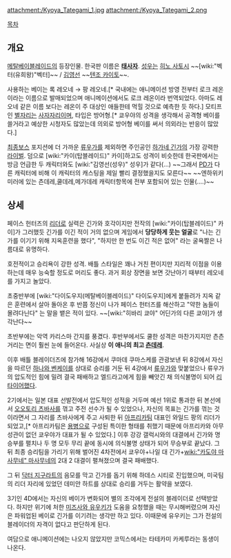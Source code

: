 {{{+1 盾神キョウヤ / Kyōya Tategami }}}

attachment:/Kyoya_Tategami_1.jpg attachment:/Kyoya_Tategami_2.png

[[목차]]
== 개요 ==
[[메탈베이블레이드]]의 등장인물. 한국판 이름은 '''[[태사자]]'''. [[성우]]는 [[히노 사토시]] ~~[wiki:"벡터(유희왕)"벡터]~~ / [[김영선(성우)|김영선]] ~~[[텐조 카이토]]~~. 

사용하는 베이는 록 레오네 → 팡 레오네.[* 국내에는 애니메이션 방영 전부터 로크 레온이라는 이름으로 발매되었으며 애니메이션에서도 로크 레온이라 번역되었다. 아마도 레오네 같은 이름 보다는 레온이 주 대상인 애들한테 먹힐 것으로 예측한 듯 하다.] 모티프인 [[별자리]]는 [[사자자리]]이며, 타입은 방어형.[* 쿄우야의 성격을 생각해서 공격형 베이를 쓸거라고 예상한 시청자도 많았는데 의외로 방어형 베이를 써서 의외라는 반응이 많았다.]

[[최종보스]] 포지션에 더 가까운 [[류우가]]를 제외하면 주인공인 [[하가네 긴가]]의 가장 강력한 [[라이벌]]. 덤으로 [wiki:"카이(탑블레이드)" 카이]하고도 성격이 비슷한데 한국판에서는 방금 언급한 두 캐릭터와도 [wiki:"김영선(성우)" 성우]가 같다(…) ~~그래서 [[PD]]가 다른 캐릭터에 비해 이 캐릭터의 캐스팅을 제일 빨리 결정했을지도 모른다~~ 
~~엔하위키 미러에 있는 츤데레,쿨데레,메가데레 캐릭터항목에 전부 포함되어 있는 인물(‥‥)~~
== 상세 ==
페이스 헌터즈의 [[리더]]로 실력은 긴가와 호각이지만 전작의 [wiki:"카이(탑블레이드)" 카이]가 그러했듯 긴가를 이긴 적이 거의 없으며 게임에서 '''당당하게 웃는 얼굴'''로 "나는 긴가를 이기기 위해 지옥훈련을 했다", "하지만 한 번도 이긴 적은 없어" 라는 굴욕짤은 나름대로 유명하다.

호전적이고 승리욕이 강한 성격. 배틀 스타일은 꽤나 거친 편이지만 지리적 이점을 이용하는데 매우 능숙할 정도로 머리도 좋다. 과거 회상 장면을 보면 갓난아기 때부터 레오네를 가지고 놀았다.

초중반부에 [wiki:"다이도우지(메탈베이블레이드)" 다이도우지]에게 붙들려가 지옥 같은 훈련에서 살아 돌아온 후 반쯤 정신이 나가 페이스 헌터즈를 해산하고 "약한 놈들이 몰려다닌다" 는 말을 뱉은 적이 있다. ~~[wiki:"히바리 쿄야" 어딘가의 다른 쿄야]가 생각난다~~

초반부에는 악역 카리스마 간지를 풍겼다. 후반부에서도 쿨한 성격은 마찬가지지만 츤츤거리는 면이 훨씬 눈에 들어온다. 사실상 '''이 애니의 최고 [[츤데레]]'''.

이후 배틀 블레이더즈에 참가해 16강에서 쿠마데 쿠마스케를 관광보낸 뒤 8강에서 자신을 따르던 [[하나와 벤케이]]를 상대로 승리를 거둔 뒤 4강에서 [[류우가]]와 맞붙었으나 류우가의 압도적인 힘에 밀려 결국 패배하고 엘드라고에게 힘을 빼앗긴 채 의식불명이 되어 [[리타이어]]했다.

2기에서는 일본 대표 선발전에서 압도적인 성적을 거두며 예선 1위로 통과한 뒤 본선에서 [[오오토리 츠바사]]를 꺾고 주전 선수가 될 수 있었으나, 자신의 목표는 긴가를 꺾는 것이라면서 그 자리를 츠바사에게 주고 사퇴한 뒤 [[아프리카]]팀 대표인 와일드 팡의 리더가 되었고,[* 아프리카팀은 [[용병]]으로 구성된 특이한 형태를 취했기 때문에 아프리카와 아무 성관이 없던 쿄우야가 대표가 될 수 있었다.] 이후 강강 갤럭시와의 대결에서 긴가와 명승부를 펼치나 두 명 모두 무리 끝에 동시에 의식불명 상태가 되어 무승부로 끝났다. 그 뒤 최종 승리팀을 가리기 위해 벌어진 4차전에서 쿄우야+나일 대 긴가+[[wiki:"카도야 마사무네" 마사무네]]의 2대 2 대결이 펼쳐졌으며 결국 패배했다.

그 뒤 [[닥터 지구라트]]의 음모를 막고 긴가를 돕기 위해 하데스 시티로 진입했으며, 미국팀의 리더 자리에 있었던 데미안 하트를 상대로 승리를 거두는 활약을 보였다.

3기인 4D에서는 자신의 베이가 변화되어 별의 조각에게 전설의 블레이더로 선택받았다. 하지만 위기에 처한 [[미즈사와 유우키]]가 도움을 요청했을 때는 무시해버렸으며 자신은 파워업된 베이로 긴가를 이기려는 생각만 하고 있다. 이때문에 유우키는 그가 전설의 블레이더의 자격이 없다고 판단하게 된다.

여담으로 애니메이션에는 나오지 않았지만 코믹스에서는 타테카미 카케루라는 동생이 나온다.

